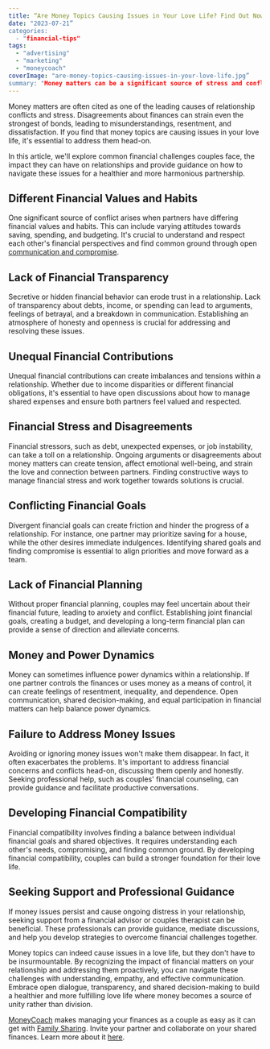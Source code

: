 ```yaml
---
title: “Are Money Topics Causing Issues in Your Love Life? Find Out Now"
date: "2023-07-21”
categories: 
  - "financial-tips"
tags: 
  - "advertising"
  - "marketing"
  - "moneycoach"
coverImage: "are-money-topics-causing-issues-in-your-love-life.jpg”
summary: "Money matters can be a significant source of stress and conflict within relationships. However, when couples choose to manage their finances together, it can lead to stronger bonds, improved communication, and a shared sense of financial stability."
---
```

Money matters are often cited as one of the leading causes of relationship conflicts and stress. Disagreements about finances can strain even the strongest of bonds, leading to misunderstandings, resentment, and dissatisfaction. If you find that money topics are causing issues in your love life, it's essential to address them head-on.

In this article, we'll explore common financial challenges couples face, the impact they can have on relationships and provide guidance on how to navigate these issues for a healthier and more harmonious partnership.

## Different Financial Values and Habits
One significant source of conflict arises when partners have differing financial values and habits. This can include varying attitudes towards saving, spending, and budgeting. It's crucial to understand and respect each other's financial perspectives and find common ground through open [communication and compromise](/blog/why-managing-finances-as-a-couple-can-improve-your-relationship).

## Lack of Financial Transparency
Secretive or hidden financial behavior can erode trust in a relationship. Lack of transparency about debts, income, or spending can lead to arguments, feelings of betrayal, and a breakdown in communication. Establishing an atmosphere of honesty and openness is crucial for addressing and resolving these issues.

## Unequal Financial Contributions
Unequal financial contributions can create imbalances and tensions within a relationship. Whether due to income disparities or different financial obligations, it's essential to have open discussions about how to manage shared expenses and ensure both partners feel valued and respected.

## Financial Stress and Disagreements
Financial stressors, such as debt, unexpected expenses, or job instability, can take a toll on a relationship. Ongoing arguments or disagreements about money matters can create tension, affect emotional well-being, and strain the love and connection between partners. Finding constructive ways to manage financial stress and work together towards solutions is crucial.

## Conflicting Financial Goals
Divergent financial goals can create friction and hinder the progress of a relationship. For instance, one partner may prioritize saving for a house, while the other desires immediate indulgences. Identifying shared goals and finding compromise is essential to align priorities and move forward as a team.

## Lack of Financial Planning
Without proper financial planning, couples may feel uncertain about their financial future, leading to anxiety and conflict. Establishing joint financial goals, creating a budget, and developing a long-term financial plan can provide a sense of direction and alleviate concerns.

## Money and Power Dynamics
Money can sometimes influence power dynamics within a relationship. If one partner controls the finances or uses money as a means of control, it can create feelings of resentment, inequality, and dependence. Open communication, shared decision-making, and equal participation in financial matters can help balance power dynamics.

## Failure to Address Money Issues
Avoiding or ignoring money issues won't make them disappear. In fact, it often exacerbates the problems. It's important to address financial concerns and conflicts head-on, discussing them openly and honestly. Seeking professional help, such as couples' financial counseling, can provide guidance and facilitate productive conversations.

## Developing Financial Compatibility
Financial compatibility involves finding a balance between individual financial goals and shared objectives. It requires understanding each other's needs, compromising, and finding common ground. By developing financial compatibility, couples can build a stronger foundation for their love life.

## Seeking Support and Professional Guidance
If money issues persist and cause ongoing distress in your relationship, seeking support from a financial advisor or couples therapist can be beneficial. These professionals can provide guidance, mediate discussions, and help you develop strategies to overcome financial challenges together.

Money topics can indeed cause issues in a love life, but they don't have to be insurmountable. By recognizing the impact of financial matters on your relationship and addressing them proactively, you can navigate these challenges with understanding, empathy, and effective communication. Embrace open dialogue, transparency, and shared decision-making to build a healthier and more fulfilling love life where money becomes a source of unity rather than division.

[MoneyCoach](/) makes managing your finances as a couple as easy as it can get with [Family Sharing](/guides/how-to-activate-family-sync). Invite your partner and collaborate on your shared finances. Learn more about it [here](/guides/how-to-share-apple-card-transactions-with-your-partner).